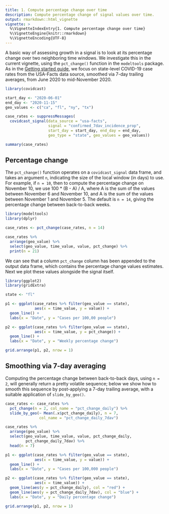 ```yaml
---
title: 1. Compute percentage change over time
description: Compute percentage change of signal values over time.
output: rmarkdown::html_vignette
vignette: >
  %\VignetteIndexEntry{1. Compute percentage change over time}
  %\VignetteEngine{knitr::rmarkdown}
  %\VignetteEncoding{UTF-8}
---
```


A basic way of assessing growth in a signal is to look at its percentage change
over two neighboring time windows. We investigate this in the current vignette,
using the `pct_change()` function in the `modeltools` package. As in the 
[Getting started guide](https://cmu-delphi.github.io/covidcast/modeltoolsR/articles/modeltools.html), 
we focus on state-level COVID-19 case rates from the USA-Facts data source, 
smoothed via 7-day trailing averages, from June 2020 to mid-November 2020. 

```r
library(covidcast)

start_day <- "2020-06-01"
end_day <- "2020-11-15"
geo_values <- c("ca", "fl", "ny", "tx")

case_rates <- suppressMessages(
  covidcast_signal(data_source = "usa-facts", 
                   signal = "confirmed_7dav_incidence_prop",
                   start_day = start_day, end_day = end_day, 
                   geo_type = "state", geo_values = geo_values))

summary(case_rates)
```

## Percentage change

The `pct_change()` function operates on a `covidcast_signal` data frame, and 
takes an argument `n`, indicating the size of the local window (in days) to use. 
For example, if `n = 10`, then to compute the percentage change on November 10, 
we use 100 * (B - A) / A, where A is the sum of the values between November 6 
and November 10, and A is the sum of the values between November 1 and November 
5. The default is `n = 14`, giving the percentage change between back-to-back
weeks.

```r
library(modeltools)
library(dplyr)

case_rates <- pct_change(case_rates, n = 14)

case_rates %>% 
  arrange(geo_value) %>% 
  select(geo_value, time_value, value, pct_change) %>%
  print(n = 21)
```

We can see that a column `pct_change` column has been appended to the output 
data frame, which contains the percentage change values estimates. Next we plot 
these values alongside the signal itself. 

```r
library(ggplot2)
library(gridExtra)

state <- "fl"

p1 <- ggplot(case_rates %>% filter(geo_value == state),
             aes(x = time_value, y = value)) +
  geom_line() + 
  labs(x = "Date", y = "Cases per 100,00 people") 

p2 <- ggplot(case_rates %>% filter(geo_value == state),
             aes(x = time_value, y = pct_change)) +
  geom_line() + 
  labs(x = "Date", y = "Weekly percentage change") 

grid.arrange(p1, p2, nrow = 1)
```

## Smoothing via 7-day averaging

Computing the percentage change between back-to-back days, using `n = 2`, will
generally return a pretty volatile sequence; below we show how to smooth this 
sequence by post-applying a 7-day trailing average, with a suitable application 
of `slide_by_geo()`. 

```r
case_rates <- case_rates %>%
  pct_change(n = 2, col_name = "pct_change_daily") %>%
  slide_by_geo(~ Mean(.x$pct_change_daily), n = 7, 
               col_name = "pct_change_daily_7dav")

case_rates %>% 
  arrange(geo_value) %>% 
  select(geo_value, time_value, value, pct_change_daily, 
         pct_change_daily_7dav) %>%
  head(n = 7)

p1 <- ggplot(case_rates %>% filter(geo_value == state),
             aes(x = time_value, y = value)) +
  geom_line() + 
  labs(x = "Date", y = "Cases per 100,000 people") 

p2 <- ggplot(case_rates %>% filter(geo_value == state),
             aes(x = time_value)) +
  geom_line(aes(y = pct_change_daily), col = "red") + 
  geom_line(aes(y = pct_change_daily_7dav), col = "blue") + 
  labs(x = "Date", y = "Daily percentage change") 

grid.arrange(p1, p2, nrow = 1)
```
